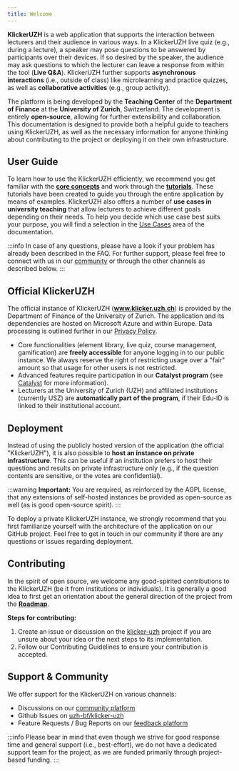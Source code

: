 ```yaml
---
title: Welcome
---
```


**KlickerUZH** is a web application that supports the interaction between lecturers and their audience in various ways. In a KlickerUZH live quiz (e.g., during a lecture), a speaker may pose questions to be answered by participants over their devices. If so desired by the speaker, the audience may ask questions to which the lecturer can leave a response from within the tool (**Live Q&A**). KlickerUZH further supports **asynchronous interactions** (i.e., outside of class) like microlearning and practice quizzes, as well as **collaborative activities** (e.g., group activity).

The platform is being developed by the **Teaching Center** of the **Department of Finance** at the **University of Zurich**, Switzerland. The development is entirely **open-source**, allowing for further extensibility and collaboration. This documentation is designed to provide both a helpful guide to teachers using KlickerUZH, as well as the necessary information for anyone thinking about contributing to the project or deploying it on their own infrastructure.

## User Guide

To learn how to use the KlickerUZH efficiently, we recommend you get familiar with the [**core concepts**](/getting_started/core_concepts/) and work through the [**tutorials**](/tutorials/supported_element_types/). These tutorials have been created to guide you through the entire application by means of examples. KlickerUZH also offers a number of **use cases in university teaching** that allow lecturers to achieve different goals depending on their needs. To help you decide which use case best suits your purpose, you will find a selection in the [Use Cases](/use_cases) area of the documentation.

:::info
In case of any questions, please have a look if your problem has already been described in the FAQ. For further support, please feel free to connect with us in our [community](https://www.community.klicker.uzh.ch) or through the other channels as described below.
:::

## Official KlickerUZH

The official instance of KlickerUZH (**www.klicker.uzh.ch**) is provided by the Department of Finance of the University of Zurich. The application and its dependencies are hosted on Microsoft Azure and within Europe. Data processing is outlined further in our [Privacy Policy](/privacy_policy).

- Core functionalities (element library, live quiz, course management, gamification) are **freely accessible** for anyone logging in to our public instance. We always reserve the right of restricting usage over a "fair" amount so that usage for other users is not restricted.
- Advanced features require participation in our **Catalyst program** (see [Catalyst](/catalyst) for more information).
- Lecturers at the University of Zurich (UZH) and affiliated institutions (currently USZ) are **automatically part of the program**, if their Edu-ID is linked to their institutional account.

## Deployment

Instead of using the publicly hosted version of the application (the official "KlickerUZH"), it is also possible to **host an instance on private infrastructure**. This can be useful if an institution prefers to host their questions and results on private infrastructure only (e.g., if the question contents are sensitive, or the votes are confidential).

:::warning
**Important:** You are required, as reinforced by the AGPL license, that any extensions of self-hosted instances be provided as open-source as well (as is good open-source spirit).
:::

To deploy a private KlickerUZH instance, we strongly recommend that you first familiarize yourself with the architecture of the application on our GitHub project. Feel free to get in touch in our community if there are any questions or issues regarding deployment.

## Contributing

In the spirit of open source, we welcome any good-spirited contributions to the KlickerUZH (be it from institutions or individuals). It is generally a good idea to first get an orientation about the general direction of the project from the [**Roadmap**](/development).

**Steps for contributing:**

1. Create an issue or discussion on the [klicker-uzh](https://github.com/uzh-bf/klicker-uzh) project if you are unsure about your idea or the next steps to its implementation.
2. Follow our Contributing Guidelines to ensure your contribution is accepted.

## Support & Community

We offer support for the KlickerUZH on various channels:

- Discussions on our [community platform](https://community.klicker.uzh.ch)
- Github Issues on [uzh-bf/klicker-uzh](https://github.com/uzh-bf/klicker-uzh/discussions)
- Feature Requests / Bug Reports on our [feedback platform](https://klicker-uzh.feedbear.com)

:::info
Please bear in mind that even though we strive for good response time and general support (i.e., best-effort), we do not have a dedicated support team for the project, as we are funded primarily through project-based funding.
:::
